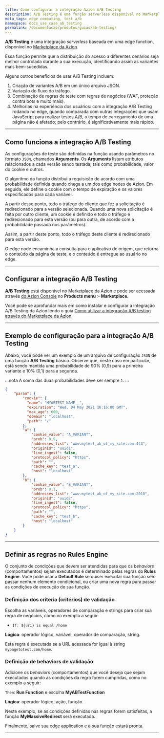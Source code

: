 ```yaml
---
title: Como configurar a integração Azion A/B Testing
description: A/B Testing é uma função serverless disponível no Marketplace da Azion.
meta_tags: edge computing, test a/b
namespace: docs_use_case_ab_testing
permalink: /documentacao/produtos/guias/ab-testing/
---
```


**A/B Testing** é uma integração *serverless* baseada em uma edge function, disponível no [Marketplace da Azion](/pt-br/documentacao/produtos/marketplace/).

Essa função permite que a distribuição do acesso a diferentes cenários seja melhor controlada durante a sua execução, identificando assim as variantes mais bem-sucedidas.

Alguns outros benefícios de usar A/B ⁠Testing incluem:

1. Criação de variantes A/B em um único arquivo JSON.
2. Variação do fluxo do tráfego.
3. Combinação de regras de teste com regras de negócios (WAF, proteção contra bots e muito mais).
4. Melhorias na experiência dos usuários: com a integração A/B Testing rodando no edge, quando comparada com outras integrações que usam JavaScript para realizar testes A/B, o tempo de carregamento de uma página não é afetado; pelo contrário, é significativamente mais rápido.

---

## Como funciona a integração A/B Testing

As configurações de teste são definidas na função usando parâmetros no formato `JSON`, chamados **Arguments**. Os **Arguments** listam atributos relacionados a cada versão sendo testada; tais como probabilidade, valor do cookie e outros.

O algoritmo da função distribui a requisição de acordo com uma probabilidade definida quando chega a um dos edge nodes de Azion. Em seguida, ele define o cookie com o tempo de expiração e os valores especificados para cada variável.

A partir desse ponto, todo o tráfego do cliente que fez a solicitação é redirecionado para a versão selecionada. Quando uma nova solicitação é feita por outro cliente, um cookie é definido e todo o tráfego é redirecionado para esta versão (ou para outra, de acordo com a probabilidade passada nos parâmetros).

Assim, a partir deste ponto, todo o tráfego deste cliente é redirecionado para esta versão.

O edge node encaminha a consulta para o aplicativo de origem, que retorna o conteúdo da página de teste, e o conteúdo é entregue ao usuário no edge.

---

## Configurar a integração A/B Testing

**A/B ⁠Testing** está disponível no Marketplace da Azion e pode ser acessada através [do Azion Console](https://console.azion.com) no **Products menu** > **Marketplace**.

Você pode se aprofundar mais em como instalar e configurar a integração A/B Testing da Azion lendo o guia [Como utilizar a integração A/B testing através do Marketplace da Azion](/pt-br/documentacao/produtos/guias/ab-testing-marketplace/).

---

## Exemplo de configuração para a integração A/B Testing

Abaixo, você pode ver um exemplo de um arquivo de configuração `JSON` de uma função **A/B Testing** básica. Observe que, neste caso em particular, está sendo mantida uma probabilidade de 90% (0,9) para a primeira variante e 10% (0,1) para a segunda.

:::nota
A soma das duas probabilidades deve ser sempre `1`.
:::

```json
{
	"param": {
		"cookie": {
          "name": "MYABTEST_NAME__",
          "expiration": "Wed, 04 May 2021 10:16:00 GMT",
          "max_age": 600,
          "domain": "localhost",
          "path": "/"
		},
        "a": {
            "cookie_value": "A_VARIANT",
            "prob": 0.9,
            "addresses_list": "www.mytest_ab_of_my_site.com:443",
            "originid": "uuid1",
            "live_ingest": false,
            "protocol_policy": "https",
            "path": "",
            "cache_key": "test_a",
            "host": "localhost"
        },
        "b": {
            "cookie_value": "B_VARIANT",
            "prob": 0.1,
            "addresses_list": "www.mytest_ab_of_my_site.com:2010",
            "originid": "uuid2",
            "live_ingest": false,
            "protocol_policy": "https",
            "path": "",
            "cache_key": "test_b",
            "host": "localhost"
        }
	}
}
```

---

## Definir as regras no Rules Engine

O conjunto de condições que devem ser atendidas para que os *behaviors* (comportamentos) sejam executados é determinado pelas regras do **Rules Engine**. Você pode usar a **Default Rule** se quiser executar sua função sem passar nenhum elemento condicional, ou criar uma nova regra para passar as condições de execução de sua função.

### Definição dos criteria (critérios) de validação

Escolha as variáveis, operadores de comparação e strings para criar sua regra de negócios, como no exemplo a seguir:

- `If: ${uri} is equal /home`

**Lógica**: operador lógico, variável, operador de comparação, string.

Esta regra é executada se a URL acessada for igual à string `mypagetotest.com/home`.

### Definição de behaviors de validação

Adicione os *behaviors* (comportamentos) que você deseja que sejam executados quando as condições da regra forem cumpridas, como no exemplo a seguir:

`Then`: **Run Function** e escolha **MyABTestFunction**

**Lógica**: operador lógico, ação, função.

Neste exemplo, se as condições definidas nas regras forem satisfeitas, a função **MyMassiveRedirect** será executada.

Finalmente, salve sua edge application e a sua função estará pronta.


<LinkButton link="/pt-br/documentacao/produtos/guias/ab-testing-marketplace/" label="consulte o guia do A/B Test" severity="secondary" /> 
  


---

